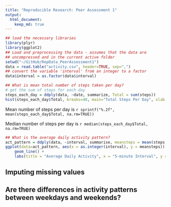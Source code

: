 ```yaml
---
title: "Reproducible Research: Peer Assessment 1"
output: 
  html_document:
    keep_md: true
---
```

```r
## load the necessary libraries
library(plyr)
library(ggplot2)
## Load and preprocessing the data - assumes that the data are 
## uncompressed and in the current active folder
setwd("~/GitHub/RepData_PeerAssessment1")
data = read.table("activity.csv", header=TRUE, sep=",")
## convert the variable 'interval' from an integer to a factor
data$interval = as.factor(data$interval)
```

```r
## What is mean total number of steps taken per day?
# get the sum of steps for each day
steps_each_day = ddply(data, ~date, summarize, Total = sum(steps))
hist(steps_each_day$Total, breaks=40, main="Total Steps Per Day", xlab = "Steps Per Day", ylab = "Count")
```

Mean number of steps per day is `r sprintf("%.2f", mean(steps_each_day$Total, na.rm=TRUE))`

Median number of steps per day is `r median(steps_each_day$Total, na.rm=TRUE)`

```r
## What is the average daily activity pattern?
act_pattern = ddply(data, ~interval, summarise, meansteps = mean(steps, na.rm = TRUE))
ggplot(data=act_pattern, aes(x = as.integer(interval), y = meansteps)) + 
    geom_line() +
    labs(title = "Average Daily Activity", x = "5-minute Interval", y = "Average number of steps")
```

## Imputing missing values



## Are there differences in activity patterns between weekdays and weekends?
